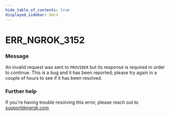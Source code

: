 ```yaml
---
hide_table_of_contents: true
displayed_sidebar: docs
---
```



# ERR_NGROK_3152

### Message
An invalid request was sent to `PROVIDER` but its response is required in order to continue. This is a bug and it has been reported; please try again in a couple of hours to see if it has been resolved.

<ErrorDetails error='err_ngrok_3152' />


### Further help
If you're having trouble resolving this error, please reach out to [support@ngrok.com](mailto:support@ngrok.com?subject=Help%20with%20ERR_NGROK_3152)


